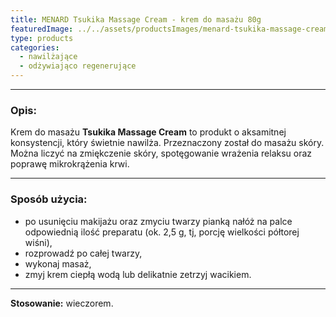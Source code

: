 ```yaml
---
title: MENARD Tsukika Massage Cream - krem do masażu 80g
featuredImage: ../../assets/productsImages/menard-tsukika-massage-cream-krem-do-masazu-80g.png
type: products
categories:
  - nawilżające
  - odżywiająco regenerujące
---
```



<Tsukika />

---

<h3>Opis:</h3>

Krem do masażu **Tsukika Massage Cream** to produkt o aksamitnej konsystencji, który świetnie nawilża. Przeznaczony został do masażu skóry. Można liczyć na zmiękczenie skóry, spotęgowanie wrażenia relaksu oraz poprawę mikrokrążenia krwi.

---

### Sposób użycia:

- po usunięciu makijażu oraz zmyciu twarzy pianką nałóż na palce odpowiednią ilość preparatu (ok. 2,5 g, tj, porcję wielkości półtorej wiśni),
- rozprowadź po całej twarzy,
- wykonaj masaż,
- zmyj krem ciepłą wodą lub delikatnie zetrzyj wacikiem.

---

**Stosowanie:** wieczorem.
